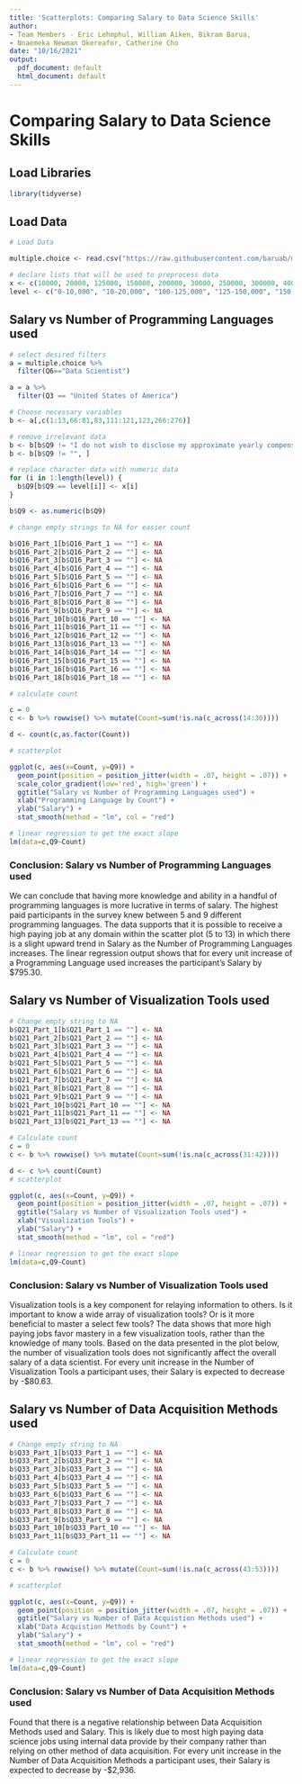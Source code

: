 ---
title: 'Scatterplots: Comparing Salary to Data Science Skills'
author:
- Team Members - Eric Lehmphul, William Aiken, Bikram Barua,
- Nnaemeka Newman Okereafor, Catherine Cho
date: "10/16/2021"
output:
  pdf_document: default
  html_document: default
---

# Comparing Salary to Data Science Skills

## Load Libraries
```{r}
library(tidyverse)
```

## Load Data
```{r}
# Load Data

multiple.choice <- read.csv("https://raw.githubusercontent.com/baruab/msdsrepo/main/Project_3_607/kaggle-survey-2018/multipleChoiceResponses.csv")

# declare lists that will be used to preprocess data
x <- c(10000, 20000, 125000, 150000, 200000, 30000, 250000, 300000, 40000, 400000, 50000, 500000, 60000, 600000, 70000, 80000, 90000, 100000)
level <- c("0-10,000", "10-20,000", "100-125,000", "125-150,000", "150-200,000", "20-30,000", "200-250,000", "250-300,000", "30-40,000", "300-400,000", "40-50,000", "400-500,000", "50-60,000", "500,000+", "60-70,000", "70-80,000", "80-90,000", "90-100,000")
```

## Salary vs Number of Programming Languages used

```{r}
# select desired filters
a = multiple.choice %>%
  filter(Q6=="Data Scientist")

a = a %>%
  filter(Q3 == "United States of America")

# Choose necessary variables
b <- a[,c(1:13,66:81,83,111:121,123,266:276)]

# remove irrelevant data
b <- b[b$Q9 != "I do not wish to disclose my approximate yearly compensation", ]  
b <- b[b$Q9 != "", ] 

# replace character data with numeric data
for (i in 1:length(level)) {
  b$Q9[b$Q9 == level[i]] <- x[i] 
}

b$Q9 <- as.numeric(b$Q9)

# change empty strings to NA for easier count

b$Q16_Part_1[b$Q16_Part_1 == ""] <- NA
b$Q16_Part_2[b$Q16_Part_2 == ""] <- NA
b$Q16_Part_3[b$Q16_Part_3 == ""] <- NA
b$Q16_Part_4[b$Q16_Part_4 == ""] <- NA
b$Q16_Part_5[b$Q16_Part_5 == ""] <- NA
b$Q16_Part_6[b$Q16_Part_6 == ""] <- NA
b$Q16_Part_7[b$Q16_Part_7 == ""] <- NA
b$Q16_Part_8[b$Q16_Part_8 == ""] <- NA
b$Q16_Part_9[b$Q16_Part_9 == ""] <- NA
b$Q16_Part_10[b$Q16_Part_10 == ""] <- NA
b$Q16_Part_11[b$Q16_Part_11 == ""] <- NA
b$Q16_Part_12[b$Q16_Part_12 == ""] <- NA
b$Q16_Part_13[b$Q16_Part_13 == ""] <- NA
b$Q16_Part_14[b$Q16_Part_14 == ""] <- NA
b$Q16_Part_15[b$Q16_Part_15 == ""] <- NA
b$Q16_Part_16[b$Q16_Part_16 == ""] <- NA
b$Q16_Part_18[b$Q16_Part_18 == ""] <- NA

# calculate count

c = 0
c <- b %>% rowwise() %>% mutate(Count=sum(!is.na(c_across(14:30))))

d <- count(c,as.factor(Count))

# scatterplot

ggplot(c, aes(x=Count, y=Q9)) +
  geom_point(position = position_jitter(width = .07, height = .07)) +
  scale_color_gradient(low='red', high='green') +
  ggtitle("Salary vs Number of Programming Languages used") +
  xlab("Programming Language by Count") +
  ylab("Salary") +
  stat_smooth(method = "lm", col = "red")
```

```{r}
# linear regression to get the exact slope
lm(data=c,Q9~Count)
```

### Conclusion: Salary vs Number of Programming Languages used

We can conclude that having more knowledge and ability in a handful of programming languages is more lucrative in terms of salary. The highest paid participants in the survey knew between 5 and 9 different programming languages. The data supports that it is possible to receive a high paying job at any domain within the scatter plot (5 to 13) in which there is a slight upward trend in Salary as the Number of Programming Languages increases. The linear regression output shows that for every unit increase of a Programming Language used increases the participant's Salary by $795.30.

## Salary vs Number of Visualization Tools used

```{r}
# Change empty string to NA
b$Q21_Part_1[b$Q21_Part_1 == ""] <- NA
b$Q21_Part_2[b$Q21_Part_2 == ""] <- NA
b$Q21_Part_3[b$Q21_Part_3 == ""] <- NA
b$Q21_Part_4[b$Q21_Part_4 == ""] <- NA
b$Q21_Part_5[b$Q21_Part_5 == ""] <- NA
b$Q21_Part_6[b$Q21_Part_6 == ""] <- NA
b$Q21_Part_7[b$Q21_Part_7 == ""] <- NA
b$Q21_Part_8[b$Q21_Part_8 == ""] <- NA
b$Q21_Part_9[b$Q21_Part_9 == ""] <- NA
b$Q21_Part_10[b$Q21_Part_10 == ""] <- NA
b$Q21_Part_11[b$Q21_Part_11 == ""] <- NA
b$Q21_Part_13[b$Q21_Part_13 == ""] <- NA

# Calculate count
c = 0
c <- b %>% rowwise() %>% mutate(Count=sum(!is.na(c_across(31:42))))

d <- c %>% count(Count)
# scatterplot

ggplot(c, aes(x=Count, y=Q9)) +
  geom_point(position = position_jitter(width = .07, height = .07)) +
  ggtitle("Salary vs Number of Visualization Tools used") + 
  xlab("Visualization Tools") +
  ylab("Salary") +
  stat_smooth(method = "lm", col = "red")
```

```{r}
# linear regression to get the exact slope
lm(data=c,Q9~Count)
```

### Conclusion: Salary vs Number of Visualization Tools used

Visualization tools is a key component for relaying information to others. Is it important to know a wide array of visualization tools? Or is it more beneficial to master a select few tools? The data shows that more high paying jobs favor mastery in a few visualization tools, rather than the knowledge of many tools. Based on the data presented in the plot below, the number of visualization tools does not significantly affect the overall salary of a data scientist. For every unit increase in the Number of Visualization Tools a participant uses, their Salary is expected to decrease by -$80.63.


## Salary vs Number of Data Acquisition Methods used

```{r}
# Change empty string to NA
b$Q33_Part_1[b$Q33_Part_1 == ""] <- NA
b$Q33_Part_2[b$Q33_Part_2 == ""] <- NA
b$Q33_Part_3[b$Q33_Part_3 == ""] <- NA
b$Q33_Part_4[b$Q33_Part_4 == ""] <- NA
b$Q33_Part_5[b$Q33_Part_5 == ""] <- NA
b$Q33_Part_6[b$Q33_Part_6 == ""] <- NA
b$Q33_Part_7[b$Q33_Part_7 == ""] <- NA
b$Q33_Part_8[b$Q33_Part_8 == ""] <- NA
b$Q33_Part_9[b$Q33_Part_9 == ""] <- NA
b$Q33_Part_10[b$Q33_Part_10 == ""] <- NA
b$Q33_Part_11[b$Q33_Part_11 == ""] <- NA

# Calculate count
c = 0
c <- b %>% rowwise() %>% mutate(Count=sum(!is.na(c_across(43:53))))

# scatterplot

ggplot(c, aes(x=Count, y=Q9)) +
  geom_point(position = position_jitter(width = .07, height = .07)) +
  ggtitle("Salary vs Number of Data Acquistion Methods used") +
  xlab("Data Acquistion Methods by Count") +
  ylab("Salary") +
  stat_smooth(method = "lm", col = "red")
```

```{r}
# linear regression to get the exact slope
lm(data=c,Q9~Count) 
```


### Conclusion: Salary vs Number of Data Acquisition Methods used

Found that there is a negative relationship between Data Acquisition Methods used and Salary. This is likely due to most high paying data science jobs using internal data provide by their company rather than relying on other method of data acquisition. For every unit increase in the Number of Data Acquisition Methods a participant uses, their Salary is expected to decrease by -$2,936.